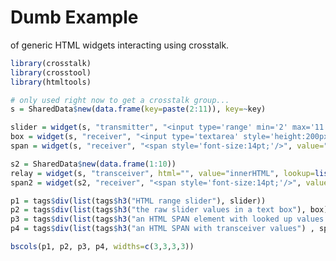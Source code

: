 # Dumb Example

of generic HTML widgets interacting using crosstalk.

```r
library(crosstalk)
library(crosstool)
library(htmltools)

# only used right now to get a crosstalk group...
s = SharedData$new(data.frame(key=paste(2:11)), key=~key)

slider = widget(s, "transmitter", "<input type='range' min='2' max='11'/>", width=200)
box = widget(s, "receiver", "<input type='textarea' style='height:200px;font-size:14pt;'/>", height=400, width=400)
span = widget(s, "receiver", "<span style='font-size:14pt;'/>", value="innerText", width=200, lookup=letters[1:10])

s2 = SharedData$new(data.frame(1:10))
relay = widget(s, "transceiver", html="", value="innerHTML", lookup=list(1:2, 2:3, 3, 4, 5, 6:7, 7:8, 8:9, 9:10, 10), relay=s2)
span2 = widget(s2, "receiver", "<span style='font-size:14pt;'/>", value="innerText")

p1 = tags$div(list(tags$h3("HTML range slider"), slider))
p2 = tags$div(list(tags$h3("the raw slider values in a text box"), box))
p3 = tags$div(list(tags$h3("an HTML SPAN element with looked up values from the slider:") , span))
p4 = tags$div(list(tags$h3("an HTML SPAN with transceiver values") , span2, relay))

bscols(p1, p2, p3, p4, widths=c(3,3,3,3))
```
